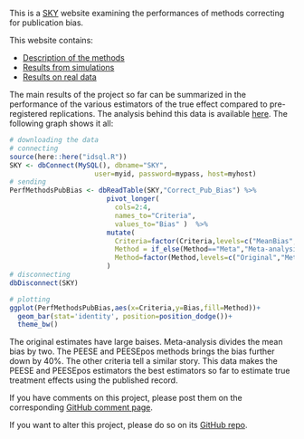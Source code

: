 

This is a [SKY](https://chabefer.github.io/SKY/index.html) website examining the performances of methods correcting for publication bias.

This website contains:

* [Description of the methods](Methods.html)
* [Results from simulations](Simulations.html)
* [Results on real data](Estimation_Pub_bias.html)

The main results of the project so far can be summarized in the performance of the various estimators of the true effect compared to pre-registered replications.
The analysis behind this data is available [here](Estimation_Pub_bias.html).
The following graph shows it all:

```r
# downloading the data
# connecting
source(here::here("idsql.R"))
SKY <- dbConnect(MySQL(), dbname="SKY",
                     user=myid, password=mypass, host=myhost)
# sending
PerfMethodsPubBias <- dbReadTable(SKY,"Correct_Pub_Bias") %>%
                        pivot_longer(
                          cols=2:4,
                          names_to="Criteria",
                          values_to="Bias" )  %>%
                        mutate(
                          Criteria=factor(Criteria,levels=c("MeanBias","MAD","RMSE")),
                          Method = if_else(Method=="Meta","Meta-analysis",Method),
                          Method=factor(Method,levels=c("Original","Meta-analysis","PEESE","PEESEpos","FATPETPEESEpos","ppCurve","SelModel"))
                        )
# disconnecting
dbDisconnect(SKY)

# plotting 
ggplot(PerfMethodsPubBias,aes(x=Criteria,y=Bias,fill=Method))+
  geom_bar(stat='identity', position=position_dodge())+
  theme_bw()
```

The original estimates have large baises.
Meta-analysis divides the mean bias by two.
The PEESE and PEESEpos methods brings the bias further down by 40\%.
The other criteria tell a similar story.
This data makes the PEESE and PEESEpos estimators the best estimators so far to estimate true treatment effects using the published record.

If you have comments on this project, please post them on the corresponding [GitHub comment page](https://github.com/chabefer/SKY_Correct_Pub_Bias/discussions).

If you want to alter this project, please do so on its [GitHub repo](https://github.com/chabefer/SKY_Correct_Pub_Bias).

